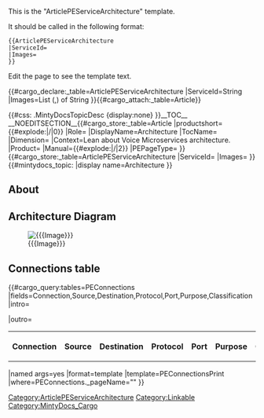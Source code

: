 <noinclude>
This is the "ArticlePEServiceArchitecture" template.

It should be called in the following format:
<pre>
{{ArticlePEServiceArchitecture
|ServiceId=
|Images=
}}

</pre>
Edit the page to see the template text.

{{#cargo_declare:_table=ArticlePEServiceArchitecture
|ServiceId=String
|Images=List (,) of String
}}{{#cargo_attach:_table=Article}}

</noinclude>
<includeonly>{{#css: .MintyDocsTopicDesc {display:none} }}[[Category:ArticlePEServiceArchitecture]]__TOC__
__NOEDITSECTION__{{#cargo_store:_table=Article
|productshort={{#explode:{{FULLPAGENAME}}|/|0}}
|Role={{{Role|}}}
|DisplayName=Architecture
|TocName={{{TocName|}}}
|Dimension={{{Dimension|}}}
|Context=Lean about Voice Microservices architecture.
|Product={{MINTYDOCSPRODUCT}}
|Manual={{#explode:{{FULLPAGENAME}}|/|2}}
|PEPageType={{{PEPageType|}}}
}}
{{#cargo_store:_table=ArticlePEServiceArchitecture
|ServiceId={{{ServiceId|}}}
|Images={{{Images|}}}
}}<!-- Set MintyDocs topic, including a switch for different treatment for Manual pages -->{{#mintydocs_topic:
|display name=Architecture
}}<!-- Defining the EPPO Header; all parameters need to be passed to it -->{{EPPOHead|Context={{{Context|}}}|PageType=Article}}
==About==
{{{IntroductionText|}}}

==Architecture Diagram==
[[File:{{{Image}}}]]

==Connections table==
{{#cargo_query:tables=PEConnections
|fields=Connection,Source,Destination,Protocol,Port,Purpose,Classification
|intro=<table class="sortable"><tr><th>Connection</th><th>Source</th><th>Destination</th><th>Protocol</th><th>Port</th><th>Purpose</th><th>Classification</th></tr>
|outro=</table>
|named args=yes
|format=template
|template=PEConnectionsPrint
|where=PEConnections._pageName="{{FULLPAGENAME}}"
}}

{{{PEConnections|}}}
[[Category:Linkable]]</includeonly><noinclude>[[Category:MintyDocs_Cargo]]</noinclude>